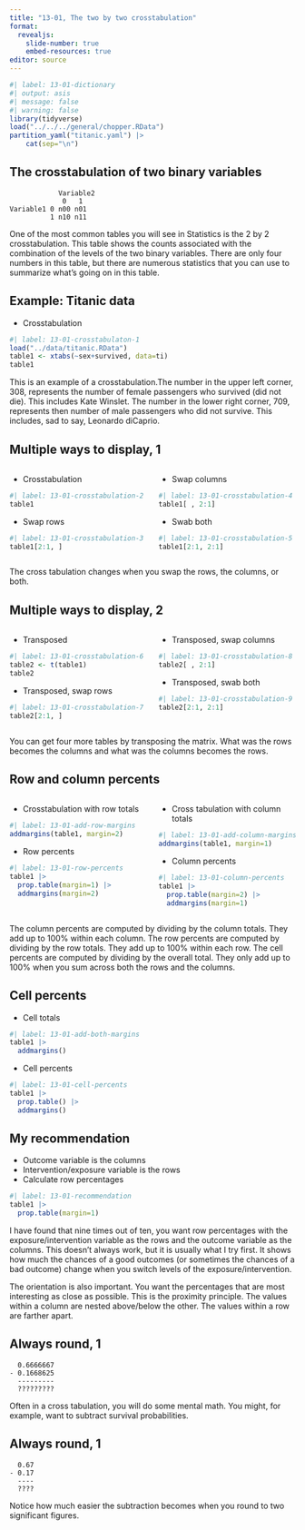 ```yaml
---
title: "13-01, The two by two crosstabulation"
format: 
  revealjs:
    slide-number: true
    embed-resources: true
editor: source
---
```


```r
#| label: 13-01-dictionary
#| output: asis
#| message: false
#| warning: false
library(tidyverse)
load("../../../general/chopper.RData")
partition_yaml("titanic.yaml") |>
	cat(sep="\n")
```

## The crosstabulation of two binary variables

```{}
            Variable2 
             0   1
Variable1 0 n00 n01
          1 n10 n11
```

:::notes
One of the most common tables you will see in Statistics is the 2 by 2 crosstabulation. This table shows the counts associated with the combination of the levels of the two binary variables. There are only four numbers in this table, but there are numerous statistics that you can use to summarize what's going on in this table.
:::

## Example: Titanic data

-   Crosstabulation

```r
#| label: 13-01-crosstabulaton-1
load("../data/titanic.RData")
table1 <- xtabs(~sex+survived, data=ti)
table1
```

:::notes
This is an example of a crosstabulation.The number in the upper left corner, 308, represents the number of female passengers who survived (did not die). This includes Kate Winslet. The number in the lower right corner, 709, represents then number of male passengers who did not survive. This includes, sad to say, Leonardo diCaprio.
:::

## Multiple ways to display, 1

:::: {.columns}
::: {.column width="50%"}
-   Crosstabulation

```r
#| label: 13-01-crosstabulation-2
table1
```

-   Swap rows

```r
#| label: 13-01-crosstabulation-3
table1[2:1, ]
```
:::
::: {.column width="50%"}
-   Swap columns

```r
#| label: 13-01-crosstabulation-4
table1[ , 2:1]
```

-   Swab both

```r
#| label: 13-01-crosstabulation-5
table1[2:1, 2:1]
```
:::
::::

:::notes
The cross tabulation changes when you swap the rows, the columns, or both.
:::

## Multiple ways to display, 2

:::: {.columns}
::: {.column width="50%"}
-   Transposed

```r
#| label: 13-01-crosstabulation-6
table2 <- t(table1)
table2
```

-   Transposed, swap rows

```r
#| label: 13-01-crosstabulation-7
table2[2:1, ]
```

:::
::: {.column width="50%"}
-   Transposed, swap columns

```r
#| label: 13-01-crosstabulation-8
table2[ , 2:1]
```

-   Transposed, swab both

```r
#| label: 13-01-crosstabulation-9
table2[2:1, 2:1]
```
:::
::::

:::notes
You can get four more tables by transposing the matrix. What was the rows becomes the columns and what was the columns becomes the rows.
:::

## Row and column percents

:::: {.columns}
::: {.column width="50%"}
-   Crosstabulation with row totals

```r
#| label: 13-01-add-row-margins
addmargins(table1, margin=2)
```

-  Row percents

```r
#| label: 13-01-row-percents
table1 |>
  prop.table(margin=1) |>
  addmargins(margin=2)
```

:::
::: {.column width="50%"}

-   Cross tabulation with column totals

```r
#| label: 13-01-add-column-margins
addmargins(table1, margin=1)
```

-  Column percents

```r
#| label: 13-01-column-percents
table1 |>
  prop.table(margin=2) |>
  addmargins(margin=1)
```
:::
::::

:::notes
The column percents are computed by dividing by the column totals. They add up to 100% within each column. The row percents are computed by dividing by the row totals. They add up to 100% within each row. The cell percents are computed by dividing by the overall total. They only add up to 100% when you sum across both the rows and the columns.
:::

## Cell percents

-   Cell totals

```r
#| label: 13-01-add-both-margins
table1 |>
  addmargins()
```

-   Cell percents

```r
#| label: 13-01-cell-percents
table1 |>
  prop.table() |>
  addmargins()
```


## My recommendation

-   Outcome variable is the columns
-   Intervention/exposure variable is the rows
-   Calculate row percentages

```r
#| label: 13-01-recommendation
table1 |>
  prop.table(margin=1)
```

:::notes
I have found that nine times out of ten, you want row percentages with the exposure/intervention variable as the rows and the outcome variable as the columns. This doesn't always work, but it is usually what I try first. It shows how much the chances of a good outcomes (or sometimes the chances of a bad outcome) change when you switch levels of the exposure/intervention. 

The orientation is also important. You want the percentages that are most interesting as close as possible. This is the proximity principle. The values within a column are nested above/below the other. The values within a row are farther apart.
:::

## Always round, 1

```{}
  0.6666667
- 0.1668625
  ---------
  ?????????
```

:::notes
Often in a cross tabulation, you will do some mental math. You might, for example, want to subtract survival probabilities.
::::

## Always round, 1

```{}
  0.67
- 0.17
  ----
  ????
```

:::notes
Notice how much easier the subtraction becomes when you round to two significant figures.
::::
